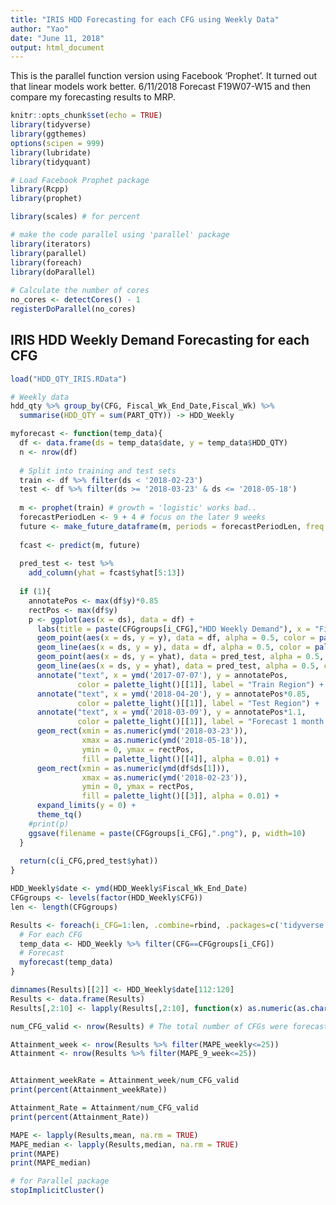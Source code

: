 ---
title: "IRIS HDD Forecasting for each CFG using Weekly Data"
author: "Yao"
date: "June 11, 2018"
output: html_document
---

This is the parallel function version using Facebook 'Prophet'.
It turned out that linear models work better.
6/11/2018 Forecast F19W07-W15 and then compare my forecasting results to MRP.

```{r setup, include=FALSE}
knitr::opts_chunk$set(echo = TRUE)
library(tidyverse)
library(ggthemes)
options(scipen = 999)
library(lubridate)
library(tidyquant)

# Load Facebook Prophet package
library(Rcpp)
library(prophet)

library(scales) # for percent

# make the code parallel using 'parallel' package
library(iterators)
library(parallel)
library(foreach)
library(doParallel)
 
# Calculate the number of cores
no_cores <- detectCores() - 1
registerDoParallel(no_cores)
```

## IRIS HDD Weekly Demand Forecasting for each CFG

```{r load the data}
load("HDD_QTY_IRIS.RData")

# Weekly data
hdd_qty %>% group_by(CFG, Fiscal_Wk_End_Date,Fiscal_Wk) %>%
  summarise(HDD_QTY = sum(PART_QTY)) -> HDD_Weekly
```

```{r Forecast Function}
myforecast <- function(temp_data){
  df <- data.frame(ds = temp_data$date, y = temp_data$HDD_QTY)
  n <- nrow(df)
  
  # Split into training and test sets
  train <- df %>% filter(ds < '2018-02-23')
  test <- df %>% filter(ds >= '2018-03-23' & ds <= '2018-05-18')
  
  m <- prophet(train) # growth = 'logistic' works bad..
  forecastPeriodLen <- 9 + 4 # focus on the later 9 weeks
  future <- make_future_dataframe(m, periods = forecastPeriodLen, freq = 'week',include_history = FALSE)
  
  fcast <- predict(m, future)
  
  pred_test <- test %>%
    add_column(yhat = fcast$yhat[5:13])
  
  if (1){
    annotatePos <- max(df$y)*0.85
    rectPos <- max(df$y)
    p <- ggplot(aes(x = ds), data = df) +
      labs(title = paste(CFGgroups[i_CFG],"HDD Weekly Demand"), x = "Fiscal Week End Date",y='Weekly Demand') +
      geom_point(aes(x = ds, y = y), data = df, alpha = 0.5, color = palette_light()[[1]]) + 
      geom_line(aes(x = ds, y = y), data = df, alpha = 0.5, color = palette_light()[[1]]) +
      geom_point(aes(x = ds, y = yhat), data = pred_test, alpha = 0.5, color = palette_light()[[2]]) + 
      geom_line(aes(x = ds, y = yhat), data = pred_test, alpha = 0.5, color = palette_light()[[2]]) +
      annotate("text", x = ymd('2017-07-07'), y = annotatePos,
               color = palette_light()[[1]], label = "Train Region") +
      annotate("text", x = ymd('2018-04-20'), y = annotatePos*0.85,
               color = palette_light()[[1]], label = "Test Region") +
      annotate("text", x = ymd('2018-03-09'), y = annotatePos*1.1,
               color = palette_light()[[1]], label = "Forecast 1 month ahead") +
      geom_rect(xmin = as.numeric(ymd('2018-03-23')),
                xmax = as.numeric(ymd('2018-05-18')),
                ymin = 0, ymax = rectPos,
                fill = palette_light()[[4]], alpha = 0.01) + 
      geom_rect(xmin = as.numeric(ymd(df$ds[1])),
                xmax = as.numeric(ymd('2018-02-23')),
                ymin = 0, ymax = rectPos,
                fill = palette_light()[[3]], alpha = 0.01) + 
      expand_limits(y = 0) +
      theme_tq() 
    #print(p)
    ggsave(filename = paste(CFGgroups[i_CFG],".png"), p, width=10)
  }
  
  return(c(i_CFG,pred_test$yhat))
}
```


```{r Run the fuctions parallel}
HDD_Weekly$date <- ymd(HDD_Weekly$Fiscal_Wk_End_Date)
CFGgroups <- levels(factor(HDD_Weekly$CFG))
len <- length(CFGgroups)

Results <- foreach(i_CFG=1:len, .combine=rbind, .packages=c('tidyverse','prophet','Rcpp','ggthemes','lubridate','tidyquant')) %dopar% {
  # For each CFG
  temp_data <- HDD_Weekly %>% filter(CFG==CFGgroups[i_CFG])
  # Forecast
  myforecast(temp_data)
}

dimnames(Results)[[2]] <- HDD_Weekly$date[112:120]
Results <- data.frame(Results)
Results[,2:10] <- lapply(Results[,2:10], function(x) as.numeric(as.character(x)))

num_CFG_valid <- nrow(Results) # The total number of CFGs were forecasted.

Attainment_week <- nrow(Results %>% filter(MAPE_weekly<=25))
Attainment <- nrow(Results %>% filter(MAPE_9_week<=25))


Attainment_weekRate = Attainment_week/num_CFG_valid
print(percent(Attainment_weekRate))

Attainment_Rate = Attainment/num_CFG_valid
print(percent(Attainment_Rate))

MAPE <- lapply(Results,mean, na.rm = TRUE)
MAPE_median <- lapply(Results,median, na.rm = TRUE)
print(MAPE)
print(MAPE_median)
```

```{r close the clusters}
# for Parallel package
stopImplicitCluster()
```
